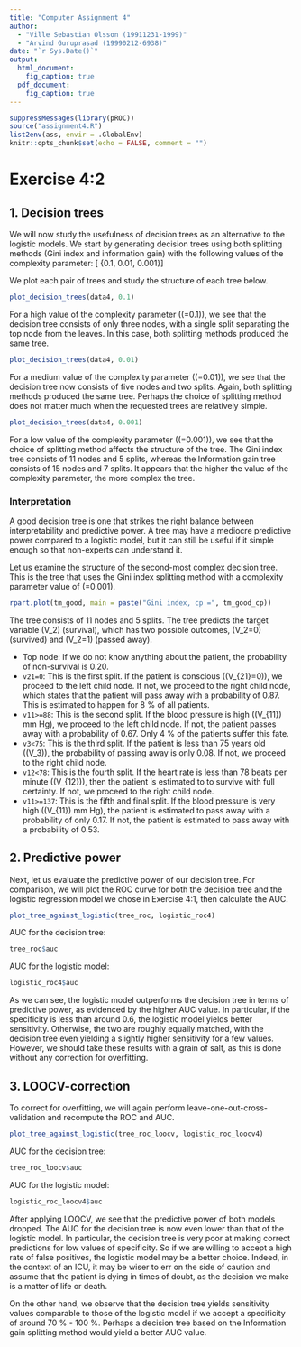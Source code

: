 ```yaml
---
title: "Computer Assignment 4"
author:
  - "Ville Sebastian Olsson (19911231-1999)"
  - "Arvind Guruprasad (19990212-6938)"
date: "`r Sys.Date()`"
output:
  html_document:
    fig_caption: true
  pdf_document:
    fig_caption: true
---
```


```r
suppressMessages(library(pROC))
source("assignment4.R")
list2env(ass, envir = .GlobalEnv)
knitr::opts_chunk$set(echo = FALSE, comment = "")
```

# Exercise 4:2

## 1. Decision trees

We will now study the usefulness of decision trees
as an alternative to the logistic models.
We start by generating decision trees using both splitting methods
(Gini index and information gain) with the following values of the complexity
parameter:
\[\text{cp} \in \{0.1, 0.01, 0.001\}\]

We plot each pair of trees and study the structure of each tree below.

```r
plot_decision_trees(data4, 0.1)
```

For a high value of the complexity parameter (\(\text{cp}=0.1\)),
we see that the decision tree consists of only three nodes,
with a single split separating the top node from the leaves.
In this case, both splitting methods produced the same tree.

```r
plot_decision_trees(data4, 0.01)
```

For a medium value of the complexity parameter (\(\text{cp}=0.01\)),
we see that the decision tree now consists of five nodes and two splits.
Again, both splitting methods produced the same tree.
Perhaps the choice of splitting method does not matter much when
the requested trees are relatively simple.

```r
plot_decision_trees(data4, 0.001)
```

For a low value of the complexity parameter (\(\text{cp}=0.001\)),
we see that
the choice of splitting method affects the structure of the tree.
The Gini index tree consists of 11 nodes and 5 splits,
whereas the Information gain tree consists of 15 nodes and 7 splits.
It appears that the higher the value of the complexity parameter,
the more complex the tree.

### Interpretation

A good decision tree is one that strikes the right balance between
interpretability and predictive power.
A tree may have a mediocre predictive power
compared to a logistic model, but it can still be useful
if it simple enough so that non-experts can
understand it.

Let us examine the structure of the second-most complex decision
tree. This is the tree that uses the Gini index splitting method
with a complexity parameter value of \(\text{cp}=0.001\).

```r
rpart.plot(tm_good, main = paste("Gini index, cp =", tm_good_cp))
```

The tree consists of 11 nodes and 5 splits.
The tree predicts the target variable \(V_2\) (survival),
which has two possible outcomes, \(V_2=0\) (survived) and \(V_2=1\) (passed away).

* Top node: If we do not know anything about the patient,
the probability of non-survival is 0.20.
* `v21=0`: This is the first split.
If the patient is conscious (\(V_{21}=0\)),
we proceed to the left child node.
If not, we proceed to the right child node,
which states that the patient will pass away with a probability
of 0.87. This is estimated to happen for 8 % of all patients.
* `v11>=88`: This is the second split. If the blood pressure is high (\(V_{11}\geq 88\) mm Hg),
we proceed to the left child node.
If not, the patient passes away with a probability of 0.67.
Only 4 \% of the patients suffer this fate.
* `v3<75`: This is the third split.
If the patient is less than 75 years old (\(V_3\leq 75\)),
the probability of passing away is only 0.08.
If not, we proceed to the right child node.
* `v12<78`: This is the fourth split. If the heart rate
is less than 78 beats per minute (\(V_{12}\leq 78\)),
then the patient is estimated to to survive with full certainty.
If not, we proceed to the right child node.
* `v11>=137`: This is the fifth and final split.
If the blood pressure is very high (\(V_{11}\geq 137\) mm Hg),
the patient is estimated to pass away with a probability of
only 0.17. If not, the patient is estimated to pass away with
a probability of 0.53.

## 2. Predictive power

Next, let us evaluate the predictive power of our decision tree.
For comparison, we will plot the ROC curve for
both the decision tree and the logistic regression model
we chose in Exercise 4:1,
then calculate the AUC.

```r
plot_tree_against_logistic(tree_roc, logistic_roc4)
```

AUC for the decision tree:
```r
tree_roc$auc
```

AUC for the logistic model:
```r
logistic_roc4$auc
```

As we can see, the logistic model
outperforms the decision tree in terms of predictive power,
as evidenced by the higher AUC value.
In particular, if the specificity is less than around 0.6,
the logistic model yields better sensitivity.
Otherwise, the two are roughly equally matched,
with the decision tree even yielding a slightly
higher sensitivity for a few values.
However, we should take these results with a grain of salt,
as this is done without any correction for overfitting.

## 3. LOOCV-correction

To correct for overfitting, we will again perform
leave-one-out-cross-validation and recompute
the ROC and AUC.

```r
plot_tree_against_logistic(tree_roc_loocv, logistic_roc_loocv4)
```

AUC for the decision tree:
```r
tree_roc_loocv$auc
```

AUC for the logistic model:
```r
logistic_roc_loocv4$auc
```

After applying LOOCV, we see that
the predictive power of both models dropped.
The AUC for the decision tree is now even lower than that of
the logistic model.
In particular, the decision tree is very poor at making
correct predictions for low values of specificity.
So if we are willing to accept a high rate of
false positives, the logistic model may be a better choice.
Indeed, in the context of an ICU, it may
be wiser to err on the side of caution and
assume that the patient is dying in times of doubt,
as the decision we make is a matter of life or death.

On the other hand,
we observe that the decision tree
yields sensitivity values comparable to those
of the logistic model
if we accept a specificity of around 70 \% - 100 \%.
Perhaps a decision tree based on the Information gain
splitting method would yield a better AUC value.

